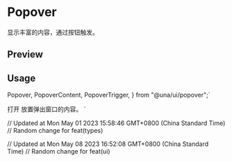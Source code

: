 

<Meta of={PopoverStories} />

<RadixPrimitiveDocsButton name='popover' />

# Popover

显示丰富的内容，通过按钮触发。

## Preview

<Canvas of={PopoverStories.Example} />

## Usage

  Popover,
  PopoverContent,
  PopoverTrigger,
} from "@una/ui/popover";`

  <PopoverTrigger>打开</PopoverTrigger>
  <PopoverContent>放置弹出窗口的内容。</PopoverContent>
</Popover>`

<Source code={importCode} language='ts' dark />
<Source code={usageCode} language='tsx' dark />

// Updated at Mon May 01 2023 15:58:46 GMT+0800 (China Standard Time)
// Random change for feat(types)

// Updated at Mon May 08 2023 16:52:08 GMT+0800 (China Standard Time)
// Random change for feat(ui)

